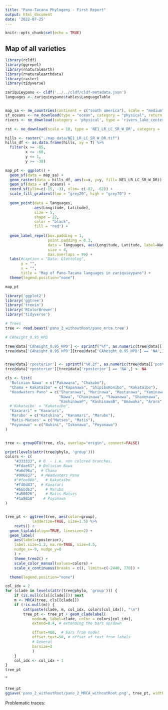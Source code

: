 ```yaml
---
title: "Pano-Tacana Phylogeny - First Report"
output: html_document
date: '2022-07-25'
---
```


```r
knitr::opts_chunk$set(echo = TRUE)
```

## Map of all varieties

```r
library(rcldf)
library(ggrepel)
library(rnaturalearth)
library(rnaturalearthdata)
library(raster)
library(tidyverse)

zariquieypano <- cldf('../../cldf/cldf-metadata.json')
languages <- zariquieypano$tables$LanguageTable


map_sa <- ne_countries(continent = c("south america"), scale = "medium", returnclass = "sf")
sf_oceans <- ne_download(type = "ocean", category = "physical", return = "sf")
rivers <- ne_download(category = 'physical', type = 'rivers_lake_centerlines', returnclass = "sf", scale = 10)

rst <- ne_download(scale = 10, type = 'NE1_LR_LC_SR_W_DR', category = 'raster', destdir = "./map_data/")

hills <- raster("./map_data/NE1_LR_LC_SR_W_DR.tif")
hills_df <- as.data.frame(hills, xy = T) %>% 
  filter(x >= -85,
         x <= -60,
         y <= 1,
         y >= -30)

map_pt <- ggplot() +
  geom_sf(data = map_sa) +
  geom_raster(data = hills_df, aes(x=x, y=y, fill= NE1_LR_LC_SR_W_DR)) +
  geom_sf(data = sf_oceans) +
  coord_sf(ylim=c(-15, -3), xlim= c(-82, -62)) + 
  scale_fill_gradient(low = "grey20", high = "grey70") +
  
  geom_point(data = languages,
             aes(Longitude, Latitude),
             size = 5,
             shape = 22,
             color = "black",
             fill = "red") +
  
  geom_label_repel(box.padding = 1,
                   point.padding = 0.3,
                   data = languages, aes(Longitude, Latitude, label=Name), 
                   size = 4,
                   max.overlaps = 99) +
  labs(#caption = "Data: Glottolog",
       y = "",
       x = "",
       title = "Map of Pano-Tacana languages in zariquieypano") +
  theme(legend.position="none")
```

```r
map_pt
```

```r
library('ggplot2')
library('ggtree')
library('treeio')
library('RColorBrewer')
library('tidyverse')

# Trees
tree <- read.beast('pano_2_withoutRoot/pano_mrca.tree')

# CAheight_0.95_HPD

tree@data['CAheight_0.95_HPD'] <- sprintf("%f", as.numeric(tree@data[['CAheight_0.95_HPD']]))
tree@data['CAheight_0.95_HPD'][tree@data['CAheight_0.95_HPD'] == 'NA',] <- NA


tree@data['rposterior'] <- sprintf("%0.2f", as.numeric(tree@data[['posterior']]))
tree@data['rposterior'][tree@data['rposterior'] == 'NA',] <- NA

cls <- list(
  'Bolivian Nawa' = c("Pakawara", "Chakobo"),
  "Chama + Kakataibo" = c("Kapanawa", "ShipiboKonibo", "Kakataibo"),
  "Headwaters Pano" = c("Sharanawa", "Marinawa", "Mastanawa", "Yaminawa", 
                        "Nawa", "Chaninawa", "Yawanawa", "Shanenawa", 
                        "KashinawaP", "KashinawaB", "Amawaka", "Arara"),
  #'Kakataibo' = "Kakataibo",
  "Kaxarari" = "Kaxarari",
  'Marubo' = c("Katukina", "Kanamari", "Marubo"),
  'Matis-Matses' = c("Matses", "Matis"),
  "Poyanawa" = c("Nukini", "Iskonawa", "Poyanawa")
)


tree <- groupOTU(tree, cls, overlap="origin", connect=FALSE)

print(levels(attr(tree@phylo, 'group')))
colors <- c(
    "#333333", # 0  - i.e. non colored branches.
    "#fdae61", # Bolivian Nawa
    "#a6d96a",  # Chama
    "#006837",  # Headwaters Pano
    #"#fee08b",   # Kakataibo
    "#f46d43",  # Kaxarari
    "#66bd63",    # Marubo
    "#a50026",    # Matis-Matses    
    "#1a9850"    # Poyanawa
)


tree_pt <- ggtree(tree, aes(color=group), 
            ladderize=TRUE, size=1.5) %>% 
    revts() + 
  geom_tiplab(align=TRUE, linesize=2) +
  geom_label(
    aes(label=rposterior), 
    label.size=1.2, na.rm=TRUE, size=4.5,
    nudge_x=-9, nudge_y=0
    ) +
    theme_tree2() +
    scale_color_manual(values=colors) +
    scale_x_continuous(breaks = c(), limits=c(-2440, 770)) +

  theme(legend.position="none")

col_idx = 2
for (clade in levels(attr(tree@phylo, 'group'))) {
    if (is.null(cls[[clade]])) next
    m <- MRCA(tree, cls[[clade]])
    if (!is.null(m)) {
        cat(paste(clade, m, col_idx, colors[col_idx]), "\n")
        tree_pt <- tree_pt + geom_cladelabel(
            node=m, label=clade, color = colors[col_idx],
            extend=0.4, # extending the bars up/down

            offset=400,  # bars from node?
            offset.text=50, # offset of text from labels
            # General
            barsize=2
            )
    }
    col_idx <- col_idx + 1
}
tree_pt
```


̄̄
```r
tree_pt
ggsave('pano_2_withoutRoot/pano_2_MRCA_withoutRoot.png', tree_pt, width=14, height=10)
```

Problematic traces: 